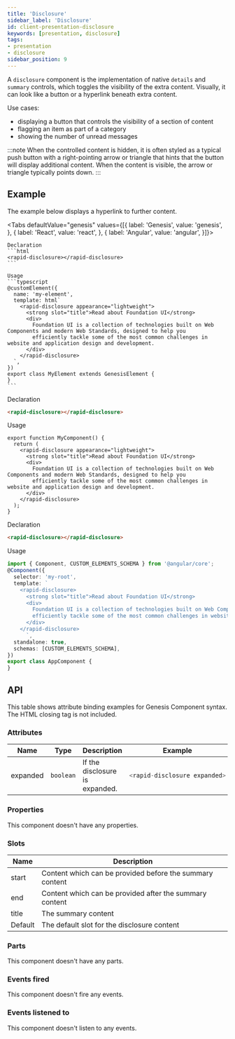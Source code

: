 ```yaml
---
title: 'Disclosure'
sidebar_label: 'Disclosure'
id: client-presentation-disclosure
keywords: [presentation, disclosure]
tags:
- presentation
- disclosure
sidebar_position: 9
---
```



A `disclosure` component is the implementation of native `details` and `summary` controls, which toggles the visibility of the extra content. Visually, it can look like a button or a hyperlink beneath extra content.

Use cases:
* displaying a button that controls the visibility of a section of content
* flagging an item as part of a category
* showing the number of unread messages

:::note
When the controlled content is hidden, it is often styled as a typical push button with
a right-pointing arrow or triangle that hints that the button will display additional content. When the content is visible,
the arrow or triangle typically points down.
:::

## Example
The example below displays a hyperlink to further content.
<DisclosureDemo />

<Tabs defaultValue="genesis" values={[{ label: 'Genesis', value: 'genesis', }, { label: 'React', value: 'react', }, { label: 'Angular', value: 'angular', }]}>

  <TabItem value="genesis">

    Declaration
    ```html
    <rapid-disclosure></rapid-disclosure>
    ```

    Usage
    ```typescript
    @customElement({
      name: 'my-element',
      template: html`
        <rapid-disclosure appearance="lightweight">
          <strong slot="title">Read about Foundation UI</strong>
          <div>
            Foundation UI is a collection of technologies built on Web Components and modern Web Standards, designed to help you
            efficiently tackle some of the most common challenges in website and application design and development.
          </div>
        </rapid-disclosure>
      `,
    })
    export class MyElement extends GenesisElement {
    }
    ```

  </TabItem>
  <TabItem value="react">

  Declaration
  ```html
  <rapid-disclosure></rapid-disclosure>
  ```
  Usage
  ```tsx
  export function MyComponent() {
    return (
      <rapid-disclosure appearance="lightweight">
        <strong slot="title">Read about Foundation UI</strong>
        <div>
          Foundation UI is a collection of technologies built on Web Components and modern Web Standards, designed to help you
          efficiently tackle some of the most common challenges in website and application design and development.
        </div>
      </rapid-disclosure>
    );
  }
  ```
</TabItem>
  <TabItem value="angular">

  Declaration
  ```html
  <rapid-disclosure></rapid-disclosure>
  ```

  Usage
  ```typescript
  import { Component, CUSTOM_ELEMENTS_SCHEMA } from '@angular/core';
  @Component({
    selector: 'my-root',
    template: `
      <rapid-disclosure>
        <strong slot="title">Read about Foundation UI</strong>
        <div>
          Foundation UI is a collection of technologies built on Web Components and modern Web Standards, designed to help you
          efficiently tackle some of the most common challenges in website and application design and development.
        </div>
      </rapid-disclosure>
        `,
    standalone: true,
    schemas: [CUSTOM_ELEMENTS_SCHEMA],
  })
  export class AppComponent {
  }
  ```
</TabItem>
</Tabs>

## API

This table shows attribute binding examples for Genesis Component syntax. The HTML closing tag is not included.

### Attributes


<table>
  <thead><tr><th>Name</th><th>Type</th><th>Description</th><th>Example</th></tr></thead>
  <tbody>
    <tr>
      <td>expanded</td>
      <td><code>boolean</code></td>
      <td>If the disclosure is expanded.</td>
<td>

```typescript
<rapid-disclosure expanded>
```

</td>
    </tr>
  </tbody>
</table>

### Properties

This component doesn't have any properties.

### Slots

| Name | Description |
|---|---|
| start| Content which can be provided before the summary content
| end | Content which can be provided after the summary content
| title| The summary content
| Default | The default slot for the disclosure content

### Parts

This component doesn't have any parts.

### Events fired

This component doesn't fire any events.

### Events listened to

This component doesn't listen to any events.
